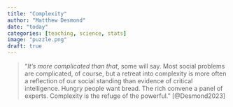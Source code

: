 ```yaml
---
title: "Complexity"
author: "Matthew Desmond"
date: "today"
categories: [teaching, science, stats]
image: "puzzle.png"
draft: true
---
```


> “*It’s more complicated than that*, some will say. Most social problems are complicated, of course, but a retreat into complexity is more often a reflection of our social standing than evidence of critical intelligence. Hungry people want bread. The rich convene a panel of experts. Complexity is the refuge of the powerful.” [@Desmond2023]




